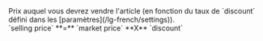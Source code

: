   <Accordion icon="input-numeric" title="Selling price">
    <ResponseField name="selling price" type="decimal">
      Prix auquel vous devrez vendre l'article (en fonction du taux de `discount` défini dans les [paramètres](/lg-french/settings)).<br/> 
      `selling price` **=** `market price` **X** `discount`
    </ResponseField>
  </Accordion>